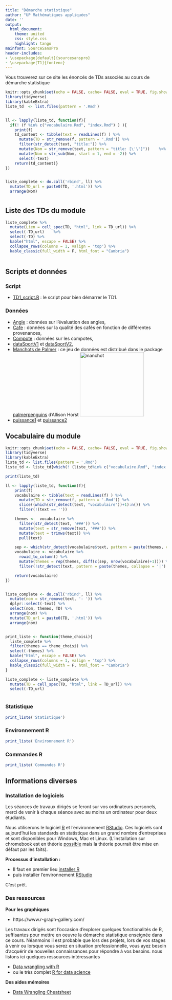 ```yaml
---
title: "Démarche statistique"
author: "UP Mathématiques appliquées"
date: ''
output:
  html_document:
    theme: united
    css: style.css
    highlight: tango
mainfont: SourceSansPro
header-includes:
- \usepackage[default]{sourcesanspro}
- \usepackage[T1]{fontenc}
---
```




Vous trouverez sur ce site les énoncés de TDs associés au cours de démarche statistique

```r
knitr::opts_chunk$set(echo = FALSE, cache= FALSE, eval = TRUE, fig.show='hide', message = FALSE, warning = FALSE, results = 'markup' )
library(tidyverse)
library(kableExtra)
liste_td  <- list.files(pattern = '.Rmd')  


ll <- lapply(liste_td, function(f){
  if(! (f %in% c("vocabulaire.Rmd", "index.Rmd") ) ){
    print(f)
    td_content <- tibble(text = readLines(f) ) %>% 
      mutate(TD = str_remove(f, pattern = '.Rmd')) %>% 
      filter(str_detect(text, "title:")) %>%
      mutate(Nom = str_remove(text, pattern = "title: [\'\"]"))    %>% 
      mutate(Nom = str_sub(Nom, start = 1, end = -2)) %>% 
      select(-text)
    return(td_content)}
})


liste_complete <- do.call('rbind', ll) %>% 
  mutate(TD_url = paste0(TD, '.html')) %>% 
  arrange(Nom)


```

# {.tabset .tabset-fade .tabset-pills}


## Liste des TDs du module 

```r

liste_complete %>%
  mutate(Lien = cell_spec(TD, "html", link = TD_url)) %>% 
  select(-TD_url)    %>%
  select(-TD) %>% 
  kable("html", escape = FALSE) %>%
  collapse_rows(columns = 1, valign = 'top') %>%
  kable_classic(full_width = F, html_font = "Cambria")



```

## Scripts et données


### Script

- [TD1_script.R](TD1_script.R) : le script pour bien démarrer le TD1.


### Données

- [Angle](angle.csv) : données sur l'évaluation des angles, 
- [Cafe](cafe_DM.csv) : données sur la qualité des cafés en fonction de différentes provenances,
- [Compote](compote.csv) : données sur les compotes,
- [dataSportV1](dataSportV1.csv) et [dataSportV2](dataSportV2.csv),
- [Manchots de Palmer](penguins.csv) : ce jeu de données est distribué dans le package [palmerpenguins](https://allisonhorst.github.io/palmerpenguins/) d'Allison Horst <img src="https://allisonhorst.github.io/palmerpenguins/reference/figures/logo.png" alt="manchot" width="200"/>
- [puissance1](puissance_1.csv) et [puissance2](puissance_2.csv)


## Vocabulaire du module




```r
knitr::opts_chunk$set(echo = FALSE, cache= FALSE, eval = TRUE, fig.show='hide', message = FALSE, warning = FALSE, results = 'markup' )
library(tidyverse)
library(kableExtra)
liste_td <- list.files(pattern = '.Rmd')
liste_td <- liste_td[which(! (liste_td%in% c("vocabulaire.Rmd", "index.Rmd")))]

print(liste_td)

ll <- lapply(liste_td, function(f){
    print(f)
    vocabulaire <- tibble(text = readLines(f) ) %>%
      mutate(TD = str_remove(f, pattern = '.Rmd')) %>%
      slice((which(str_detect(text, "vocabulaire"))+1):n()) %>%
      filter(!(text == ''))

    themes <-  vocabulaire %>%
      filter(str_detect(text, '###')) %>%
      mutate(text = str_remove(text, '###')) %>%
      mutate(text = trimws(text)) %>%
      pull(text)

    sep <- which(str_detect(vocabulaire$text, pattern = paste(themes, collapse = '|')))
    vocabulaire <- vocabulaire %>%
      rowid_to_column() %>%
      mutate(themes = rep(themes, diff(c(sep, nrow(vocabulaire)+1)))) %>%
      filter(!str_detect(text, pattern = paste(themes, collapse = '|') ) )

    return(vocabulaire)
})


liste_complete <- do.call('rbind', ll) %>% 
  mutate(nom = str_remove(text, '- ')) %>% 
  dplyr::select(-text) %>%
  select(nom, themes, TD) %>%
  arrange(nom) %>%
  mutate(TD_url = paste0(TD, '.html')) %>%
  arrange(nom)


print_liste <- function(theme_choisi){
  liste_complete %>%
  filter(themes == theme_choisi) %>%
  select(-themes) %>%
  kable("html", escape = FALSE) %>%
  collapse_rows(columns = 1, valign = 'top') %>%
  kable_classic(full_width = F, html_font = "Cambria")
}
```

```r
liste_complete <- liste_complete %>%
  mutate(TD = cell_spec(TD, "html", link = TD_url)) %>%
  select(-TD_url)



```



### Statistique

```r
print_liste('Statistique')
```


### Environnement R

```r
print_liste('Environnement R')
```


### Commandes R

```r

print_liste('Commandes R')
```


## Informations diverses


### Installation de logiciels 

Les séances de travaux dirigés se feront sur vos ordinateurs personels, merci de venir à chaque séance avec au moins un ordinateur pour deux étudiants.

Nous utiliserons le logiciel [R](https://www.r-project.org/)  et l'environnement [RStudio](https://www.rstudio.com/). Ces logiciels sont aujourd'hui les standards en statistique dans un grand nombre d'entreprises et sont disponibles pour Windows, Mac et Linux. (L'installation sur chromebook est en théorie [possible](https://blog.sellorm.com/2018/12/20/installing-r-and-rstudio-on-a-chromebook/)  mais la théorie pourrait être mise en défaut par les faits).

**Processus d'installation :**

* Il faut en premier lieu [installer R](https://cran.r-project.org/)
* puis installer l'environnement [RStudio](https://www.rstudio.com/products/rstudio/download/)

C'est prêt.

### Des ressources 

**Pour les graphiques**

*  https://www.r-graph-gallery.com/

Les travaux dirigés sont l'occasion d'explorer quelques fonctionalités de R, suffisantes pour mettre en oeuvre la démarche statistique enseignée dans ce cours. Néanmoins il est probable que lors des projets, lors de vos stages à venir ou lorsque vous serez en situation professionnelle, vous ayez besoin d'acquérir de nouvelles connaissances pour répondre à vos besoins. nous listons ici quelques ressources intéressantes


* [Data wrangling with R](https://cengel.github.io/R-data-wrangling/)
* ou le très complet [R for data science](https://www.tidyverse.org/learn/)



**Des aides mémoires **

* [Data Wrangling Cheatsheet](https://www.rstudio.com/wp-content/uploads/2015/02/data-wrangling-cheatsheet.pdf)